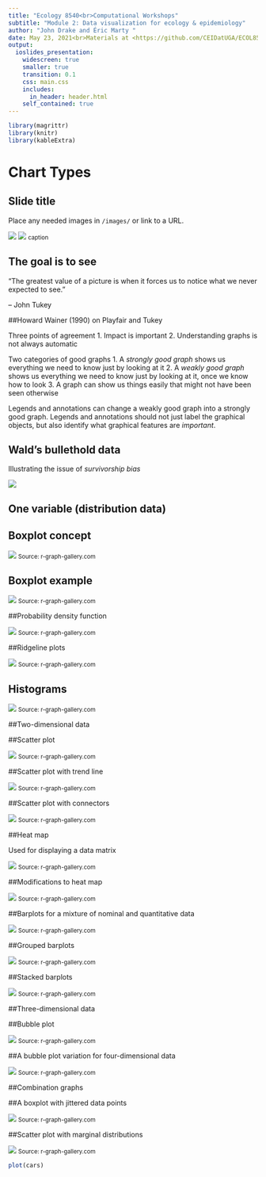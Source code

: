 ```yaml
---
title: "Ecology 8540<br>Computational Workshops"
subtitle: "Module 2: Data visualization for ecology & epidemiology"
author: "John Drake and Éric Marty "
date: May 23, 2021<br>Materials at <https://github.com/CEIDatUGA/ECOL8540-datavis>
output:
  ioslides_presentation:
    widescreen: true
    smaller: true
    transition: 0.1
    css: main.css
    includes:
      in_header: header.html
    self_contained: true
---
```


```r
library(magrittr)
library(knitr)
library(kableExtra)
```

# Chart Types

## Slide title

Place any needed images in `/images/` or link to a URL.

::: {.flexbox .vcenter}
![](../images/image.png) ![](https://upload.wikimedia.org/wikipedia/commons/thumb/4/48/Heatmap.png/560px-Heatmap.png) <small>caption</small>
:::

## The goal is to see

"The greatest value of a picture is when it forces us to notice what we never expected to see."

-- John Tukey

##Howard Wainer (1990) on Playfair and Tukey

Three points of agreement 1. Impact is important 2. Understanding graphs is not always automatic

Two categories of good graphs 1. A *strongly good graph* shows us everything we need to know just by looking at it 2. A *weakly good graph* shows us everything we need to know just by looking at it, once we know how to look 3. A graph can show us things easily that might not have been seen otherwise

Legends and annotations can change a weakly good graph into a strongly good graph. Legends and annotations should not just label the graphical objects, but also identify what graphical features are *important*.

## Wald's bullethold data

Illustrating the issue of *survivorship bias*

![](../images/wald.png)

## One variable (distribution data)

## Boxplot concept

![](https://r-graph-gallery.com/img/other/boxplot_explanation.png) <small>Source: r-graph-gallery.com</small>

## Boxplot example

![](https://r-graph-gallery.com/23-add-colors-to-specific-groups-of-a-boxplot_files/figure-html/unnamed-chunk-1-1.png) <small>Source: r-graph-gallery.com</small>

##Probability density function

![](https://r-graph-gallery.com/21-distribution-plot-using-ggplot2_files/figure-html/unnamed-chunk-1-1.png) <small>Source: r-graph-gallery.com</small>

##Ridgeline plots

![](https://r-graph-gallery.com/294-basic-ridgeline-plot_files/figure-html/unnamed-chunk-5-1.png) <small>Source: r-graph-gallery.com</small>

## Histograms

![](https://r-graph-gallery.com/2-two-histograms-with-melt-colors_files/figure-html/unnamed-chunk-1-1.png) <small>Source: r-graph-gallery.com</small>

##Two-dimensional data

##Scatter plot

![](https://r-graph-gallery.com/13-scatter-plot_files/figure-html/thecode-1.png) <small>Source: r-graph-gallery.com</small>

##Scatter plot with trend line

![](https://r-graph-gallery.com/44-polynomial-curve-fitting_files/figure-html/thecode-1.png) <small>Source: r-graph-gallery.com</small>

##Scatter plot with connectors

![](https://r-graph-gallery.com/connected_scatterplot_ggplot2_files/figure-html/thecode2-1.png) <small>Source: r-graph-gallery.com</small>

##Heat map

Used for displaying a data matrix

![](https://r-graph-gallery.com/79-levelplot-with-ggplot2_files/figure-html/thecode-1.png) <small>Source: r-graph-gallery.com</small>

##Modifications to heat map

![](https://r-graph-gallery.com/img/other/density2d.png) <small>Source: r-graph-gallery.com</small>

##Barplots for a mixture of nominal and quantitative data

![](https://r-graph-gallery.com/209-the-options-of-barplot_files/figure-html/thecode4-1.png) <small>Source: r-graph-gallery.com</small>

##Grouped barplots

![](https://r-graph-gallery.com/211-basic-grouped-or-stacked-barplot_files/figure-html/thecode-1.png) <small>Source: r-graph-gallery.com</small>

##Stacked barplots

![](https://r-graph-gallery.com/211-basic-grouped-or-stacked-barplot_files/figure-html/thecode2-1.png) <small>Source: r-graph-gallery.com</small>

##Three-dimensional data

##Bubble plot

![](https://r-graph-gallery.com/320-the-basis-of-bubble-plot_files/figure-html/thecode2-1.png) <small>Source: r-graph-gallery.com</small>

##A bubble plot variation for four-dimensional data

![](https://r-graph-gallery.com/320-the-basis-of-bubble-plot_files/figure-html/thecode3-1.png) <small>Source: r-graph-gallery.com</small>

##Combination graphs


##A boxplot with jittered data points

![](https://r-graph-gallery.com/96-boxplot-with-jitter_files/figure-html/unnamed-chunk-1-1.png) <small>Source: r-graph-gallery.com</small>

##Scatter plot with marginal distributions

![](https://r-graph-gallery.com/277-marginal-histogram-for-ggplot2_files/figure-html/unnamed-chunk-1-1.png) <small>Source: r-graph-gallery.com</small>


```r
plot(cars)
```

